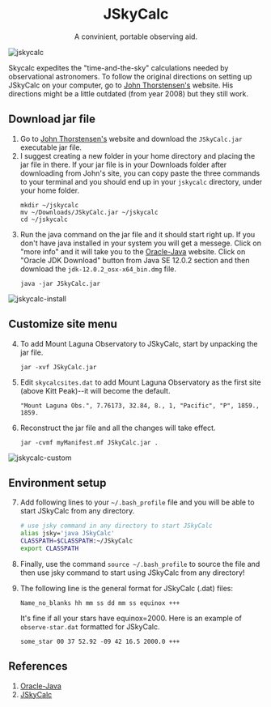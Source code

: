 
<h1 align="center">
  JSkyCalc
</h1>
<p align="center">A convinient, portable observing aid.</p>

![jskycalc](../../src/images/jskycalc.png)

Skycalc expedites the "time-and-the-sky" calculations needed by observational astronomers. To follow the original directions on setting up JSkyCalc on your computer, go to [John Thorstensen's][2] website. His directions might be a little outdated (from year 2008) but they still work.

## Download jar file
1. Go to [John Thorstensen's][2] website and download the `JSkyCalc.jar` executable jar file.
2. I suggest creating a new folder in your home directory and placing the jar file in there. If your jar file is in your Downloads folder after downloading from John's site, you can copy paste the three commands to your terminal and you should end up in your `jskycalc` directory, under your home folder.
   ```
   mkdir ~/jskycalc
   mv ~/Downloads/JSkyCalc.jar ~/jskycalc
   cd ~/jskycalc
   ```
3. Run the java command on the jar file and it should start right up. If you don't have java installed in your system you will get a messege. Click on "more info" and it will take you to the [Oracle-Java][1] website.  Click on "Oracle JDK Download" button from Java SE 12.0.2 section and then download the `jdk-12.0.2_osx-x64_bin.dmg` file.
   ```
   java -jar JSkyCalc.jar
   ```

![jskycalc-install]

## Customize site menu
4. To add Mount Laguna Observatory to JSkyCalc, start by unpacking the jar file.
   ```
   jar -xvf JSkyCalc.jar
   ```
5. Edit `skycalcsites.dat` to add Mount Laguna Observatory as the first site (above Kitt Peak)--it will become the default.

   ```
   "Mount Laguna Obs.", 7.76173, 32.84, 8., 1, "Pacific", "P", 1859., 1859.
   ```
6. Reconstruct the jar file and all the changes will take effect.
   ```
   jar -cvmf myManifest.mf JSkyCalc.jar .
   ```
   
![jskycalc-custom]

## Environment setup
7. Add following lines to your `~/.bash_profile` file and you will be able to start JSkyCalc from any directory.

   ```bash
   # use jsky command in any directory to start JSkyCalc
   alias jsky='java JSkyCalc'
   CLASSPATH=$CLASSPATH:~/JSkyCalc
   export CLASSPATH
   ```
8. Finally, use the command `source ~/.bash_profile` to source the file and then use jsky command to start using JSkyCalc from any directory!
8. The following line is the general format for JSkyCalc (.dat) files:

   ```
   Name_no_blanks hh mm ss dd mm ss equinox +++
   ```

   It's fine if all your stars have equinox=2000. Here is an example of `observe-star.dat` formatted for JSkyCalc.

   ```
   some_star 00 37 52.92 -09 42 16.5 2000.0 +++
   ```

## References
1. [Oracle-Java][1]
2. [JSkyCalc][2]

[1]: https://www.oracle.com/technetwork/java/javase/downloads/index.html
[2]: https://www.dartmouth.edu/~physics/labs/skycalc/flyer.html

[jskycalc-install]: ../../src/images/jskycalc-install.png
[jskycalc-custom]: ../../src/images/jskycalc-custom.png
